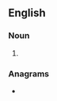 ==English==

===Noun===
{{head|en|noun plural form}}

# {{plural of|intercessor|lang=en}}

===Anagrams===
* {{l|en|intercrosses}}